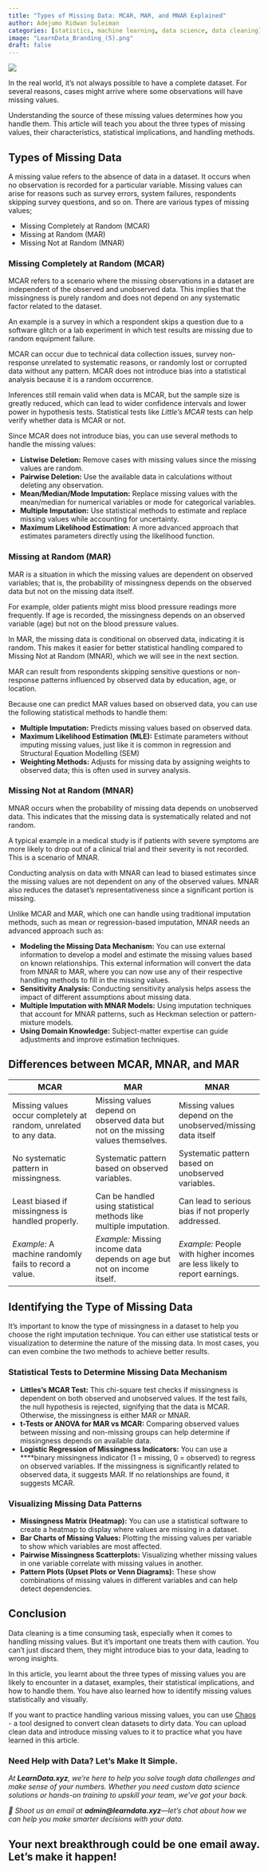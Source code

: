 ```yaml
---
title: "Types of Missing Data: MCAR, MAR, and MNAR Explained"
author: Adejumo Ridwan Suleiman 
categories: [statistics, machine learning, data science, data cleaning] 
image: "LearnData_Branding_(5).png" 
draft: false
---
```


![](LearnData_Branding_(5).png){fig-alt="data cleaning services data cleaning tools data cleaning steps data cleaning in Python"}

In the real world, it’s not always possible to have a complete dataset. For several reasons, cases might arrive where some observations will have missing values.

Understanding the source of these missing values determines how you handle them. This article will teach you about the three types of missing values, their characteristics, statistical implications, and handling methods.

## **Types of Missing Data**

A missing value refers to the absence of data in a dataset. It occurs when no observation is recorded for a particular variable. Missing values can arise for reasons such as survey errors, system failures, respondents skipping survey questions, and so on. There are various types of missing values;

-   Missing Completely at Random (MCAR)
-   Missing at Random (MAR)
-   Missing Not at Random (MNAR)

### **Missing Completely at Random (MCAR)**

MCAR refers to a scenario where the missing observations in a dataset are independent of the observed and unobserved data. This implies that the missingness is purely random and does not depend on any systematic factor related to the dataset.

An example is a survey in which a respondent skips a question due to a software glitch or a lab experiment in which test results are missing due to random equipment failure.

MCAR can occur due to technical data collection issues, survey non-response unrelated to systematic reasons, or randomly lost or corrupted data without any pattern. MCAR does not introduce bias into a statistical analysis because it is a random occurrence.

Inferences still remain valid when data is MCAR, but the sample size is greatly reduced, which can lead to wider confidence intervals and lower power in hypothesis tests. Statistical tests like *Little’s MCAR* tests can help verify whether data is MCAR or not.

Since MCAR does not introduce bias, you can use several methods to handle the missing values:

-   **Listwise Deletion:** Remove cases with missing values since the missing values are random.
-   **Pairwise Deletion:** Use the available data in calculations without deleting any observation.
-   **Mean/Median/Mode Imputation:** Replace missing values with the mean/median for numerical variables or mode for categorical variables.
-   **Multiple Imputation:** Use statistical methods to estimate and replace missing values while accounting for uncertainty.
-   **Maximum Likelihood Estimation:** A more advanced approach that estimates parameters directly using the likelihood function.

### **Missing at Random (MAR)**

MAR is a situation in which the missing values are dependent on observed variables; that is, the probability of missingness depends on the observed data but not on the missing data itself.

For example, older patients might miss blood pressure readings more frequently. If age is recorded, the missingness depends on an observed variable (age) but not on the blood pressure values.

In MAR, the missing data is conditional on observed data, indicating it is random. This makes it easier for better statistical handling compared to Missing Not at Random (MNAR), which we will see in the next section.

MAR can result from respondents skipping sensitive questions or non-response patterns influenced by observed data by education, age, or location.

Because one can predict MAR values based on observed data, you can use the following statistical methods to handle them:

-   **Multiple Imputation:** Predicts missing values based on observed data.
-   **Maximum Likelihood Estimation (MLE):** Estimate parameters without imputing missing values, just like it is common in regression and Structural Equation Modelling (SEM)
-   **Weighting Methods:** Adjusts for missing data by assigning weights to observed data; this is often used in survey analysis.

### **Missing Not at Random (MNAR)**

MNAR occurs when the probability of missing data depends on unobserved data. This indicates that the missing data is systematically related and not random.

A typical example in a medical study is if patients with severe symptoms are more likely to drop out of a clinical trial and their severity is not recorded. This is a scenario of MNAR.

Conducting analysis on data with MNAR can lead to biased estimates since the missing values are not dependent on any of the observed values. MNAR also reduces the dataset's representativeness since a significant portion is missing.

Unlike MCAR and MAR, which one can handle using traditional imputation methods, such as mean or regression-based imputation, MNAR needs an advanced approach such as:

-   **Modeling the Missing Data Mechanism:** You can use external information to develop a model and estimate the missing values based on known relationships. This external information will convert the data from MNAR to MAR, where you can now use any of their respective handling methods to fill in the missing values.
-   **Sensitivity Analysis:** Conducting sensitivity analysis helps assess the impact of different assumptions about missing data.
-   **Multiple Imputation with MNAR Models:** Using imputation techniques that account for MNAR patterns, such as Heckman selection or pattern-mixture models.
-   **Using Domain Knowledge:** Subject-matter expertise can guide adjustments and improve estimation techniques.

## Differences between MCAR, MNAR, and MAR

| **MCAR**                                                          | **MAR**                                                                          | **MNAR**                                                                  |
|------------------------|------------------------|------------------------|
| Missing values occur completely at random, unrelated to any data. | Missing values depend on observed data but not on the missing values themselves. | Missing values depend on the unobserved/missing data itself               |
| No systematic pattern in missingness.                             | Systematic pattern based on observed variables.                                  | Systematic pattern based on unobserved variables.                         |
| Least biased if missingness is handled properly.                  | Can be handled using statistical methods like multiple imputation.               | Can lead to serious bias if not properly addressed.                       |
| *Example:* A machine randomly fails to record a value.            | *Example:* Missing income data depends on age but not on income itself.          | *Example:* People with higher incomes are less likely to report earnings. |

## **Identifying the Type of Missing Data**

It’s important to know the type of missingness in a dataset to help you choose the right imputation technique. You can either use statistical tests or visualization to determine the nature of the missing data. In most cases, you can even combine the two methods to achieve better results.

### Statistical Tests to Determine Missing Data Mechanism

-   **Littles’s MCAR Test:** This chi-square test checks if missingness is dependent on both observed and unobserved values. If the test fails, the null hypothesis is rejected, signifying that the data is MCAR. Otherwise, the missingness is either MAR or MNAR.
-   **t-Tests or ANOVA for MAR vs MCAR:** Comparing observed values between missing and non-missing groups can help determine if missingness depends on available data.
-   **Logistic Regression of Missingness Indicators:** You can use a \*\*\*\*binary missingness indicator (1 = missing, 0 = observed) to regress on observed variables. If the missingness is significantly related to observed data, it suggests MAR. If no relationships are found, it suggests MCAR.

### Visualizing Missing Data Patterns

-   **Missingness Matrix (Heatmap):** You can use a statistical software to create a heatmap to display where values are missing in a dataset.
-   **Bar Charts of Missing Values:** Plotting the missing values per variable to show which variables are most affected.
-   **Pairwise Missingness Scatterplots:** Visualizing whether missing values in one variable correlate with missing values in another.
-   **Pattern Plots (Upset Plots or Venn Diagrams):** These show combinations of missing values in different variables and can help detect dependencies.

## **Conclusion**

Data cleaning is a time consuming task, especially when it comes to handling missing values. But it’s important one treats them with caution. You can’t just discard them, they might introduce bias to your data, leading to wrong insights.

In this article, you learnt about the three types of missing values you are likely to encounter in a dataset, examples, their statistical implications, and how to handle them. You have also learned how to identify missing values statistically and visually.

If you want to practice handling various missing values, you can use [Chaos](https://chaos.learndata.xyz/) - a tool designed to convert clean datasets to dirty data. You can upload clean data and introduce missing values to it to practice what you have learned in this article.

### **Need Help with Data? Let’s Make It Simple.**

*At **LearnData.xyz**, we’re here to help you solve tough data challenges and make sense of your numbers. Whether you need custom data science solutions or hands-on training to upskill your team, we’ve got your back.*

*📧 Shoot us an email at **admin\@learndata.xyz**—let’s chat about how we can help you make smarter decisions with your data.*

## Your next breakthrough could be one email away. Let’s make it happen!
